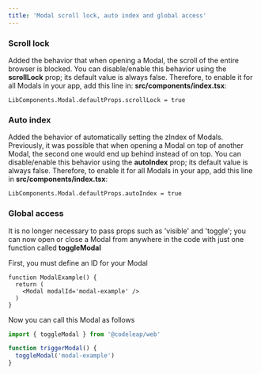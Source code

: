 ```yaml
---
title: 'Modal scroll lock, auto index and global access'
---
```


### Scroll lock

Added the behavior that when opening a Modal, the scroll of the entire browser is blocked. You can disable/enable this behavior using 
the **scrollLock** prop; its default value is always false. Therefore, to enable it for all Modals in your app, add this line in:
**src/components/index.tsx**:

```tsx
LibComponents.Modal.defaultProps.scrollLock = true
```

### Auto index

Added the behavior of automatically setting the zIndex of Modals. Previously, it was possible that when opening a Modal on top of another 
Modal, the second one would end up behind instead of on top. You can disable/enable this behavior using the **autoIndex** prop; its default value 
is always false. Therefore, to enable it for all Modals in your app, add this line in **src/components/index.tsx**:

```tsx
LibComponents.Modal.defaultProps.autoIndex = true
```

### Global access

It is no longer necessary to pass props such as 'visible' and 'toggle'; you can now open or close a Modal from anywhere in the code with just one 
function called **toggleModal**

First, you must define an ID for your Modal

```tsx
function ModalExample() {
  return (
    <Modal modalId='modal-example' />
  )
}
```

Now you can call this Modal as follows

```ts
import { toggleModal } from '@codeleap/web'

function triggerModal() {
  toggleModal('modal-example')
}
```
